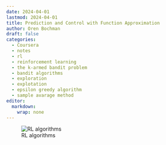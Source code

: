 ```yaml
---
date: 2024-04-01
lastmod: 2024-04-01
title: Prediction and Control with Function Approximation
author: Oren Bochman
draft: false
categories:
  - Coursera
  - notes
  - rl
  - reinforcement learning
  - the k-armed bandit problem
  - bandit algorithms
  - exploration 
  - explotation
  - epsilon greedy algorithm
  - sample avarage method
editor: 
  markdown: 
    wrap: none
---
```


![RL algorithms](img/alg_selector.jpeg){.column-margin}